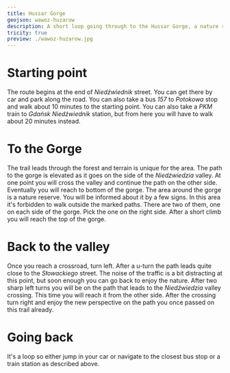 ```yaml
---
title: Hussar Gorge
geojson: wawoz-huzarow
description: A short loop going through to the Hussar Gorge, a nature reserve in Gdańsk.
tricity: true
preview: ./wawoz-huzarow.jpg
---
```


# Starting point

The route begins at the end of _Niedźwiednik_ street. You can get there by car and park along the road.
You can also take a bus _157_ to _Potokowa_ stop and walk about 10 minutes to the starting point.
You can also take a _PKM_ train to _Gdańsk Niedźwiednik_ station, but from here you will have to
walk about 20 minutes instead.

# To the Gorge

The trail leads through the forest and terrain is unique for the area. The path to the gorge is elevated
as it goes on the side of the _Niedźwiedzia_ valley. At one point you will cross the valley and continue
the path on the other side. Eventually you will reach to bottom of the gorge.
The area around the gorge is a nature reserve. You will be informed about it by a few signs.
In this area it's forbidden to walk outside the marked paths. There are two of them, one on each
side of the gorge. Pick the one on the right side. After a short climb you will reach the top
of the gorge.

# Back to the valley

Once you reach a crossroad, turn left. After a u-turn the path leads quite close to the
_Słowackiego_ street. The noise of the traffic is a bit distracting at this point, but soon enough
you can go back to enjoy the nature. After two sharp left turns you will be on the path that leads
to the _Niedźwiedzia_ valley crossing. This time you will reach it from the other side.
After the crossing turn right and enjoy the new perspective on the path you once passed
on this trail already.

# Going back

It's a loop so either jump in your car or navigate to the closest bus stop or a train station as
described above.
